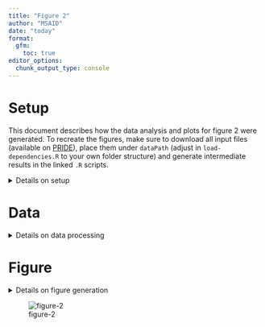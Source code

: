 ```yaml
---
title: "Figure 2"
author: "MSAID"
date: "today"
format:
  gfm:
    toc: true
editor_options: 
  chunk_output_type: console
---
```


# Setup

This document describes how the data analysis and plots for figure 2 were generated. To recreate the figures, make sure to download all input files (available on [PRIDE](https://www.ebi.ac.uk/pride/archive?keyword=PXD053241)), place them under `dataPath` (adjust in `load-dependencies.R` to your own folder structure) and generate intermediate results in the linked `.R` scripts.

<details>
<summary>Details on setup</summary>

```r
suppressMessages(source(here::here("scripts/load-dependencies.R")))
suppressMessages(source(here::here("scripts/data-ids.R")))
msaid_SE <- c("Sequest HT" = msaid_orange,
              "MSFragger" = msaid_green,
              "CHIMERYS" = msaid_blue,
              "CHIMERYS\ntop 15 peaks" = msaid_lightblue)

path <- file.path(here::here(), "figure-2")
figurePath <- file.path(dataPath, "data/figure-2")
```

</details>

# Data

<details>
<summary>Details on data processing</summary>

All `.csv` input files were generated using the `readIds(...)` function reading search engine results (`.pdResult` files and MSFragger output folders).

## Gradient

```r
data_gradient <- fread(file.path(path, "Gradient_withMF.csv"))
data_gradient[, condition_SE := factor(gsub("^.*_(.)$", "\\1", studies),
                                       levels = c("S", "M", "C"),
                                       labels = c("Sequest HT", "MSFragger", "CHIMERYS"))]
data_gradient[, condition_gradient := factor(gsub("^(.*)_.$", "\\1", studies),
                                       levels = c("015min", "030min", "060min", "090min", "120min"),
                                       labels = c("15", "30", "60", "90", "120"))]

p_gradient_psm <- ggplot(data_gradient[!is.na(psms_FDR)],
                         aes(x=condition_gradient, y=psms_FDR, fill=condition_SE)) +
  geom_bar(stat = "summary", fun = mean, position = "dodge") +
  geom_jitter(shape = 1L, position = position_jitterdodge(0.1, 0, 0.9), show.legend = F) +
  scale_y_continuous(labels = label_number(scale_cut = cut_short_scale())) +
  scale_fill_manual(NULL, values = msaid_SE) +
  xlab("Gradient\nlength [min]") + ylab("PSMs") +
  theme(legend.position = "none") +
  theme_tilt_xaxis(90, T)

p_gradient_pep <- ggplot(data_gradient[!is.na(peptideGroups_FDR)],
                         aes(x=condition_gradient, y=peptideGroups_FDR, fill=condition_SE)) +
  geom_bar(stat = "summary", fun = mean, position = "dodge") +
  geom_jitter(shape = 1L, position = position_jitterdodge(0.1, 0, 0.9)) +
  scale_y_continuous(labels = label_number(scale_cut = cut_short_scale())) +
  scale_fill_manual(NULL, values = msaid_SE) +
  xlab("Gradient\nlength [min]") + ylab("Peptide groups") +
  theme(legend.position = "none") +
  theme_tilt_xaxis(90, T)

p_gradient_prot <- ggplot(data_gradient[!is.na(proteinGroups_FDR)],
                          aes(x=condition_gradient, y=proteinGroups_FDR, fill=condition_SE)) +
  geom_bar(stat = "summary", fun = mean, position = "dodge") +
  geom_jitter(shape = 1L, position = position_jitterdodge(0.1, 0, 0.9)) +
  scale_y_continuous(labels = label_number(scale_cut = cut_short_scale())) +
  scale_fill_manual(NULL, values = msaid_SE) +
  xlab("Gradient\nlength [min]") + ylab("Protein groups") +
  theme(legend.position = "none") +
  theme_tilt_xaxis(90, T)
```

## OTIT CID

```r
data_OTITCID <- fread(file.path(path, "CID_withMF.csv"))
data_OTITCID[, condition_SE := factor(studies,
                                      levels = c("S", "M", "C", "C_Top15"),
                                      labels = c("Sequest HT", "MSFragger",
                                                 "CHIMERYS", "CHIMERYS\ntop 15 peaks"))]

p_iontrap_psm <- ggplot(data_OTITCID[!is.na(psms_FDR)],
                        aes(x=condition_SE, y=psms_FDR, fill=condition_SE)) +
  geom_bar(stat = "summary", fun = mean, position = "dodge") +
  geom_point(shape = 1L, show.legend = F) +
  scale_y_continuous(labels = label_number(scale_cut = cut_short_scale())) +
  scale_fill_manual(NULL, values = msaid_SE) +
  xlab(NULL) + ylab("PSMs") + theme(legend.position = "none") +
  theme_tilt_xaxis(90, T)

p_iontrap_pep <- ggplot(data_OTITCID[!is.na(peptideGroups_FDR)],
                        aes(x=condition_SE, y=peptideGroups_FDR, fill=condition_SE)) +
  geom_bar(stat = "summary", fun = mean, position = "dodge") +
  geom_point(shape = 1L) +
  scale_y_continuous(labels = label_number(scale_cut = cut_short_scale())) +
  scale_fill_manual(NULL, values = msaid_SE) +
  xlab(NULL) + ylab("Peptide groups") + theme(legend.position = "none") +
  theme_tilt_xaxis(90, T)

p_iontrap_prot <- ggplot(data_OTITCID[!is.na(proteinGroups_FDR)],
                         aes(x=condition_SE, y=proteinGroups_FDR, fill=condition_SE)) +
  geom_bar(stat = "summary", fun = mean, position = "dodge") +
  geom_point(shape = 1L) +
  scale_y_continuous(labels = label_number(scale_cut = cut_short_scale())) +
  scale_fill_manual(NULL, values = msaid_SE) +
  xlab(NULL) + ylab("Protein groups") + theme(legend.position = "none") +
  theme_tilt_xaxis(90, T)

seq_psm <- data_OTITCID[condition_SE=="Sequest HT", psms_FDR]
data_OTITCID[, .(condition_SE, round((psms_FDR-seq_psm)/seq_psm, 2))]

seq_pep <- data_OTITCID[condition_SE=="Sequest HT", peptideGroups_FDR]
data_OTITCID[, .(condition_SE, round((peptideGroups_FDR-seq_pep)/seq_pep, 2))]

seq_prot <- data_OTITCID[condition_SE=="Sequest HT", proteinGroups_FDR]
data_OTITCID[, .(condition_SE, round((proteinGroups_FDR-seq_prot)/seq_prot, 2))]
```

## MS Instruments

```r
data_MS <- fread(file.path(path, "Instruments_withMF.csv"))
data_MS[, condition_SE := factor(gsub("^.*_(.)$", "\\1", studies),
                                 levels = c("S", "M", "C"),
                                 labels = c("Sequest HT", "MSFragger", "CHIMERYS"))]
MS_labels <- c("Orbitrap\nVelos", "Orbitrap\nElite",
               "Q Exactive", "Q Exactive\nHF",
               "Orbitrap\nFusion\nLumos", "Orbitrap\nExploris\n480")
data_MS[, condition_MS := factor(gsub("^._(.*)_.$", "\\1", studies),
                                 levels = c("Velos", "Elite", "QE", "HF", "Lumos", "Exploris"),
                                 labels = MS_labels)]

p_instruments_pep <- ggplot(data_MS[!is.na(psms_FDR)],
                            aes(x=condition_MS, y=psms_FDR, fill=condition_SE)) +
  geom_bar(stat = "summary", fun = mean, position = "dodge") +
  geom_jitter(shape = 1L, position = position_jitterdodge(0.1, 0, 0.9)) +
  scale_y_continuous(labels = label_number(scale_cut = cut_short_scale())) +
  scale_fill_manual(NULL, values = msaid_SE) +
  xlab(NULL) + ylab("PSMs") + theme(legend.position = "none")
```

## Isolation Window

```r
data_IW_C <- fread(file.path(path, "wwDDA_60min_C.csv"))
data_IW_S <- fread(file.path(path, "wwDDA_60min_S.csv"))
data_IW_M <- fread(file.path(path, "wwDDA_60min_M.csv"))

data_IW <- rbind(cbind(condition_SE = "Sequest HT", data_IW_S),
                 cbind(condition_SE = "MSFragger", data_IW_M),
                 cbind(condition_SE = "CHIMERYS", data_IW_C),
                 fill=T)

data_IW[, condition_SE := factor(condition_SE,
                                 levels = c("Sequest HT", "MSFragger", "CHIMERYS"))]

IW_levels <- c("1.4", "3.4", "6.4", "8.4", "10.4", "12.4", "15.4", "20.4")
data_IW[, condition_IW := factor(studies, levels = IW_levels)]

p_IW_psms <- ggplot(data_IW[!is.na(psms_FDR)],
                    aes(x=condition_IW, y=psms_FDR, group=condition_SE, color=condition_SE)) +
  geom_line() +
  geom_point(shape = 1L) +
  scale_y_continuous(labels = label_number(scale_cut = cut_short_scale())) +
  scale_color_manual(NULL, values = msaid_SE) +
  xlab("Isolation window [Th]") + ylab("PSMs") + theme(legend.position = "none")

p_IW_pep <- ggplot(data_IW[!is.na(peptideGroups_FDR)],
                   aes(x=condition_IW, y=peptideGroups_FDR, group=condition_SE, color=condition_SE)) +
  geom_line() +
  geom_point(shape = 1L) +
  scale_y_continuous(labels = label_number(scale_cut = cut_short_scale())) +
  scale_color_manual(NULL, values = msaid_SE) +
  xlab("Isolation window [Th]") + ylab("Peptide groups") + theme(legend.position = "none")

p_IW_prot <- ggplot(data_IW[!is.na(proteinGroups_FDR)],
                    aes(x=condition_IW, y=proteinGroups_FDR, group=condition_SE, color=condition_SE)) +
  geom_line() +
  geom_point(shape = 1L) +
  scale_y_continuous(labels = label_number(scale_cut = cut_short_scale())) +
  scale_color_manual(NULL, values = msaid_SE) +
  xlab("Isolation window [Th]") + ylab("Protein groups") + theme(legend.position = "none")
```

## spectra per IW

[R code to generate input file `spectra-per-IW.csv`](spectra-per-IW.R)

```r
count_spectra <- fread(file.path(path, "spectra-per-IW.csv"))
IW_labels <- c("1.4", "3.4", "6.4", "8.4", "10.4", "12.4", "15.4", "20.4")
count_spectra[, condition_IW := factor(condition_IW, IW_labels)]
count_psms_labels <- c("≥7", 6:1)
count_spectra[, counts_PSMs := factor(counts_PSMs, count_psms_labels)]

count_psms_labels_n <- count_spectra[, uniqueN(counts_PSMs)]
msaid_col_grad <- msaid_gradient_2b(count_psms_labels_n)[count_psms_labels_n:1]
p_IW_spectra <- ggplot(count_spectra, aes(x=condition_IW, y=N, fill=counts_PSMs)) +
  geom_bar(stat = "identity") +
  scale_y_continuous(labels = label_number(scale_cut = cut_short_scale())) +
  scale_fill_manual("PSMs", values = msaid_col_grad) +
  theme(legend.position = "none") +
  xlab("Isolation window [Th]") + ylab("MS2 spectra")
```

</details>

# Figure

<details>
<summary>Details on figure generation</summary>

```r
p_legend_a <-
  ggdraw(get_plot_component(p_iontrap_psm + theme(legend.position = "top"),
                            'guide-box-top', return_all = TRUE))
p_legend_b <-
  ggdraw(get_plot_component(p_IW_spectra + theme(legend.position = "top") +
                                          guides(fill = guide_legend(ncol = 7, reverse = T)),
                            'guide-box-top', return_all = TRUE))

layout_annotation <- list(c("A", "B", "", "", "", "", "C", "", "", "D", "E", "", ""))
layout_design <- "1112AB\nCCCDDD\nEFGHHH\nIIJJKK"

p_applications <- p_instruments_pep + p_iontrap_psm + p_iontrap_pep + p_iontrap_prot +
  p_legend_a + p_legend_b +
  p_gradient_psm + p_gradient_pep + p_gradient_prot + p_IW_spectra +
  p_IW_psms + p_IW_pep + p_IW_prot +
  plot_layout(heights = c(1, 0.2, 1, 1), design = layout_design) +
  plot_annotation(tag_levels = layout_annotation)

ggsave2(file.path(path, "figure-2.pdf"), plot = p_applications,
        width = 180, height = 120, units = "mm", device = cairo_pdf)
ggsave2(file.path(path, "figure-2.png"), plot = p_applications,
        width = 180, height = 120, units = "mm")
```

</details>

![figure-2](figure-2.png)
